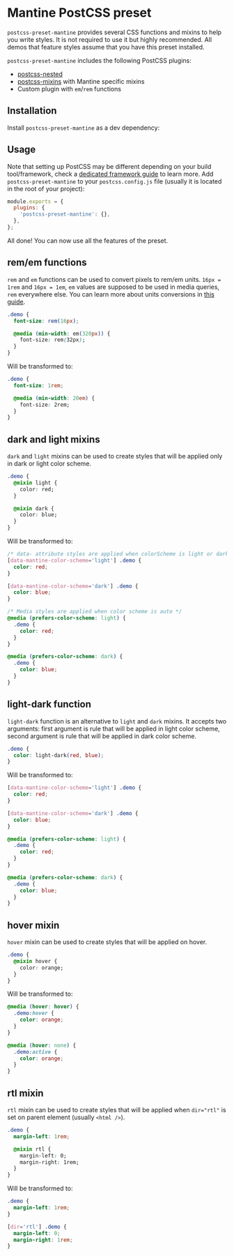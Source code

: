 

# Mantine PostCSS preset

`postcss-preset-mantine` provides several CSS functions and mixins to help you write styles.
It is not required to use it but highly recommended. All demos that feature styles
assume that you have this preset installed.

`postcss-preset-mantine` includes the following PostCSS plugins:

- [postcss-nested](https://www.npmjs.com/package/postcss-nested)
- [postcss-mixins](https://www.npmjs.com/package/postcss-mixins) with Mantine specific mixins
- Custom plugin with `em`/`rem` functions

## Installation

Install `postcss-preset-mantine` as a dev dependency:

<InstallScript dev packages="postcss-preset-mantine" />

## Usage

Note that setting up PostCSS may be different depending on your build tool/framework, check
a [dedicated framework guide](/getting-started) to learn more.
Add `postcss-preset-mantine` to your `postcss.config.js` file (usually it is located in the root of your project):

```js
module.exports = {
  plugins: {
    'postcss-preset-mantine': {},
  },
};
```

All done! You can now use all the features of the preset.

## rem/em functions

`rem` and `em` functions can be used to convert pixels to rem/em units.
`16px = 1rem` and `16px = 1em`, `em` values are supposed to be used in media queries,
`rem` everywhere else. You can learn more about units conversions in [this guide](/styles/rem).

```css
.demo {
  font-size: rem(16px);

  @media (min-width: em(320px)) {
    font-size: rem(32px);
  }
}
```

Will be transformed to:

```css
.demo {
  font-size: 1rem;

  @media (min-width: 20em) {
    font-size: 2rem;
  }
}
```

## dark and light mixins

`dark` and `light` mixins can be used to create styles that will be applied only in dark or light color scheme.

```css
.demo {
  @mixin light {
    color: red;
  }

  @mixin dark {
    color: blue;
  }
}
```

Will be transformed to:

```css
/* data- attribute styles are applied when colorScheme is light or dark */
[data-mantine-color-scheme='light'] .demo {
  color: red;
}

[data-mantine-color-scheme='dark'] .demo {
  color: blue;
}

/* Media styles are applied when color scheme is auto */
@media (prefers-color-scheme: light) {
  .demo {
    color: red;
  }
}

@media (prefers-color-scheme: dark) {
  .demo {
    color: blue;
  }
}
```

## light-dark function

`light-dark` function is an alternative to `light` and `dark` mixins. It accepts two arguments:
first argument is rule that will be applied in light color scheme, second argument is rule that will be applied in dark color scheme.

```css
.demo {
  color: light-dark(red, blue);
}
```

Will be transformed to:

```css
[data-mantine-color-scheme='light'] .demo {
  color: red;
}

[data-mantine-color-scheme='dark'] .demo {
  color: blue;
}

@media (prefers-color-scheme: light) {
  .demo {
    color: red;
  }
}

@media (prefers-color-scheme: dark) {
  .demo {
    color: blue;
  }
}
```

## hover mixin

`hover` mixin can be used to create styles that will be applied on hover.

```css
.demo {
  @mixin hover {
    color: orange;
  }
}
```

Will be transformed to:

```css
@media (hover: hover) {
  .demo:hover {
    color: orange;
  }
}

@media (hover: none) {
  .demo:active {
    color: orange;
  }
}
```

## rtl mixin

`rtl` mixin can be used to create styles that will be applied when `dir="rtl"` is set on parent element (usually `<html />`).

```css
.demo {
  margin-left: 1rem;

  @mixin rtl {
    margin-left: 0;
    margin-right: 1rem;
  }
}
```

Will be transformed to:

```css
.demo {
  margin-left: 1rem;
}

[dir='rtl'] .demo {
  margin-left: 0;
  margin-right: 1rem;
}
```
